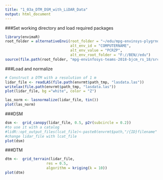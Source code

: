 ```yaml
---
title: "1_03a_DTM_DSM_with_LiDAR_Data"
output: html_document
---
```

###Set working directory and load required packages
```r
library(envimaR)
root_folder = alternativeEnvi(root_folder = "~/edu/mpg-envinsys-plygrnd", 
                              alt_env_id = "COMPUTERNAME",
                              alt_env_value = "PCRZP", 
                              alt_env_root_folder = "F://BEN//edu")
source(file.path(root_folder, "mpg-envinfosys-teams-2018-bjcm_rs_18/src/000_setup.R"))
```

###Load and normalize
```r
# Construct a DTM with a resolution of 1 m
lidar_file <- readLAS(file.path(envrmt$path_tmp, "lasdata.las"))
writelax(file.path(envrmt$path_tmp, "lasdata.las"))
plot(lidar_file, bg ="white", color = "Z")

las_norm <- lasnormalize(lidar_file, tin())
plot(las_norm)
```

###DSM
```r
dsm <-  grid_canopy(lidar_file, 0.5, p2r(subcircle = 0.2))
#to use it with a catalog
#lidR::opt_output_files(lcat_file)<-paste0(envrmt$path,"/{ID}filename"
#change lidar_file with lcat_file
plot(dsm)
```

###DTM
```r
dtm <-  grid_terrain(lidar_file,
                   res = 0.5,
                   algorithm = kriging(k = 10))
plot(dtm)
```


